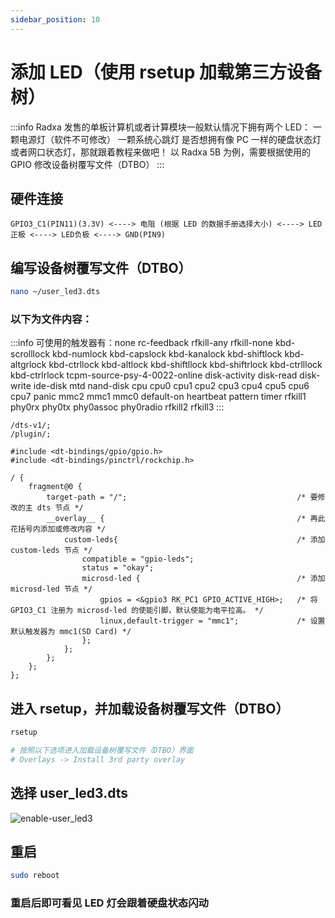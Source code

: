 ```yaml
---
sidebar_position: 10
---
```


# 添加 LED（使用 rsetup 加载第三方设备树）

:::info
Radxa 发售的单板计算机或者计算模块一般默认情况下拥有两个 LED：
一颗电源灯（软件不可修改）
一颗系统心跳灯
是否想拥有像 PC 一样的硬盘状态灯或者网口状态灯，那就跟着教程来做吧！
以 Radxa 5B 为例，需要根据使用的 GPIO 修改设备树覆写文件（DTBO）
:::

## 硬件连接

```
GPIO3_C1(PIN11)(3.3V) <----> 电阻 (根据 LED 的数据手册选择大小) <----> LED正极 <----> LED负极 <----> GND(PIN9)
```

## 编写设备树覆写文件（DTBO）

```bash
nano ~/user_led3.dts
```

### 以下为文件内容：

:::info
可使用的触发器有：none rc-feedback rfkill-any rfkill-none kbd-scrolllock kbd-numlock kbd-capslock kbd-kanalock kbd-shiftlock kbd-altgrlock kbd-ctrllock kbd-altlock kbd-shiftllock kbd-shiftrlock kbd-ctrlllock kbd-ctrlrlock tcpm-source-psy-4-0022-online disk-activity disk-read disk-write ide-disk mtd nand-disk cpu cpu0 cpu1 cpu2 cpu3 cpu4 cpu5 cpu6 cpu7 panic mmc2 mmc1 mmc0 default-on heartbeat pattern timer rfkill1 phy0rx phy0tx phy0assoc phy0radio rfkill2 rfkill3
:::

```
/dts-v1/;
/plugin/;

#include <dt-bindings/gpio/gpio.h>
#include <dt-bindings/pinctrl/rockchip.h>

/ {
    fragment@0 {
        target-path = "/";                                      /* 要修改的主 dts 节点 */
        __overlay__ {                                           /* 再此花括号内添加或修改内容 */
            custom-leds{                                        /* 添加 custom-leds 节点 */
                compatible = "gpio-leds";
                status = "okay";
                microsd-led {                                   /* 添加 microsd-led 节点 */
                    gpios = <&gpio3 RK_PC1 GPIO_ACTIVE_HIGH>;   /* 将 GPIO3_C1 注册为 microsd-led 的使能引脚，默认使能为电平拉高。 */
                    linux,default-trigger = "mmc1";             /* 设置默认触发器为 mmc1(SD Card) */
                };
            };
        };
    };
};
```

## 进入 rsetup，并加载设备树覆写文件（DTBO）

```bash
rsetup

# 按照以下选项进入加载设备树覆写文件（DTBO）界面
# Overlays -> Install 3rd party overlay
```

## 选择 user_led3.dts

![enable-user_led3](/img/general-tutorial/enable-user-led3.webp)

## 重启

```bash
sudo reboot
```

### 重启后即可看见 LED 灯会跟着硬盘状态闪动
